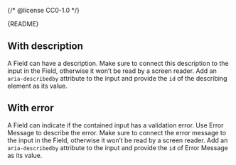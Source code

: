 {/* @license CC0-1.0 */}


<Meta of={FieldStories} />

<Markdown>{README}</Markdown>

<Primary />

<Controls />

## With description

A Field can have a description.
Make sure to connect this description to the input in the Field,
otherwise it won’t be read by a screen reader.
Add an `aria-describedby` attribute to the input and provide the `id` of the describing element as its value.

<Canvas of={FieldStories.WithDescription} />

## With error

A Field can indicate if the contained input has a validation error.
Use Error Message to describe the error.
Make sure to connect the error message to the input in the Field,
otherwise it won’t be read by a screen reader.
Add an `aria-describedby` attribute to the input and provide the `id` of Error Message as its value.

<Canvas of={FieldStories.WithError} />

